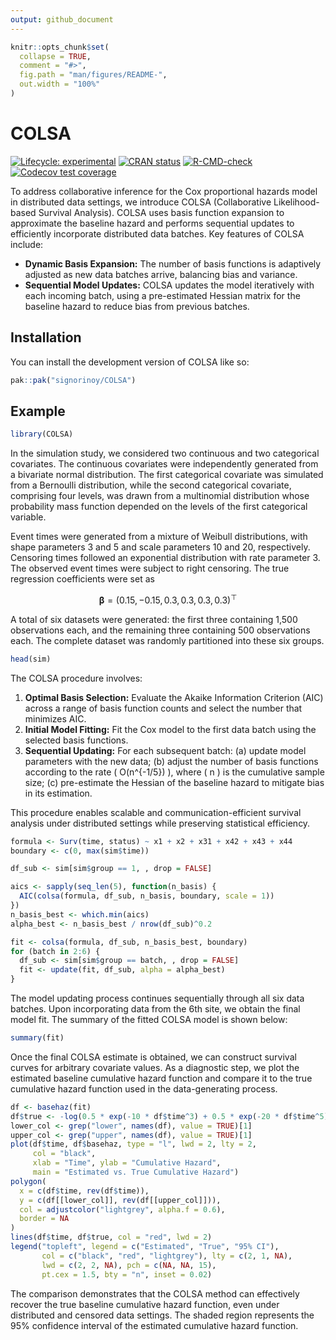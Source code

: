 ```yaml
---
output: github_document
---
```


<!-- README.md is generated from README.Rmd. Please edit that file -->

```r
knitr::opts_chunk$set(
  collapse = TRUE,
  comment = "#>",
  fig.path = "man/figures/README-",
  out.width = "100%"
)
```

# COLSA

<!-- badges: start -->
[![Lifecycle: experimental](https://img.shields.io/badge/lifecycle-experimental-orange.svg)](https://lifecycle.r-lib.org/articles/stages.html#experimental)
[![CRAN status](https://www.r-pkg.org/badges/version/COLSA)](https://CRAN.R-project.org/package=COLSA)
[![R-CMD-check](https://github.com/signorinoy/COLSA/actions/workflows/R-CMD-check.yaml/badge.svg)](https://github.com/signorinoy/COLSA/actions/workflows/R-CMD-check.yaml)
[![Codecov test coverage](https://codecov.io/gh/signorinoy/COLSA/graph/badge.svg)](https://app.codecov.io/gh/signorinoy/COLSA)
<!-- badges: end -->


To address collaborative inference for the Cox proportional hazards model in distributed data settings, we introduce COLSA (Collaborative Likelihood-based Survival Analysis). COLSA uses basis function expansion to approximate the baseline hazard and performs sequential updates to efficiently incorporate distributed data batches. Key features of COLSA include:

- **Dynamic Basis Expansion:** The number of basis functions is adaptively adjusted as new data batches arrive, balancing bias and variance.
- **Sequential Model Updates:** COLSA updates the model iteratively with each incoming batch, using a pre-estimated Hessian matrix for the baseline hazard to reduce bias from previous batches.


## Installation

You can install the development version of COLSA like so:

``` r
pak::pak("signorinoy/COLSA")
```

## Example

```r
library(COLSA)
```

In the simulation study, we considered two continuous and two categorical covariates. The continuous covariates were independently generated from a bivariate normal distribution. The first categorical covariate was simulated from a Bernoulli distribution, while the second categorical covariate, comprising four levels, was drawn from a multinomial distribution whose probability mass function depended on the levels of the first categorical variable.

Event times were generated from a mixture of Weibull distributions, with shape parameters 3 and 5 and scale parameters 10 and 20, respectively. Censoring times followed an exponential distribution with rate parameter 3. The observed event times were subject to right censoring. The true regression coefficients were set as

$$
  \boldsymbol{\beta} = (0.15, -0.15, 0.3, 0.3, 0.3, 0.3)^{\top}
$$

A total of six datasets were generated: the first three containing 1,500 observations each, and the remaining three containing 500 observations each. The complete dataset was randomly partitioned into these six groups.

```r
head(sim)
```

The COLSA procedure involves:

1. **Optimal Basis Selection:** Evaluate the Akaike Information Criterion (AIC) across a range of basis function counts and select the number that minimizes AIC.
2. **Initial Model Fitting:** Fit the Cox model to the first data batch using the selected basis functions.
3. **Sequential Updating:** For each subsequent batch: (a) update model parameters with the new data; (b) adjust the number of basis functions according to the rate \( O(n^{-1/5}) \), where \( n \) is the cumulative sample size; (c) pre-estimate the Hessian of the baseline hazard to mitigate bias in its estimation.

This procedure enables scalable and communication-efficient survival analysis under distributed settings while preserving statistical efficiency.

```r
formula <- Surv(time, status) ~ x1 + x2 + x31 + x42 + x43 + x44
boundary <- c(0, max(sim$time))

df_sub <- sim[sim$group == 1, , drop = FALSE]

aics <- sapply(seq_len(5), function(n_basis) {
  AIC(colsa(formula, df_sub, n_basis, boundary, scale = 1))
})
n_basis_best <- which.min(aics)
alpha_best <- n_basis_best / nrow(df_sub)^0.2

fit <- colsa(formula, df_sub, n_basis_best, boundary)
for (batch in 2:6) {
  df_sub <- sim[sim$group == batch, , drop = FALSE]
  fit <- update(fit, df_sub, alpha = alpha_best)
}
```


The model updating process continues sequentially through all six data batches. Upon incorporating data from the 6th site, we obtain the final model fit. The summary of the fitted COLSA model is shown below:

```r
summary(fit)
```

Once the final COLSA estimate is obtained, we can construct survival curves for arbitrary covariate values. As a diagnostic step, we plot the estimated baseline cumulative hazard function and compare it to the true cumulative hazard function used in the data-generating process.

```r
df <- basehaz(fit)
df$true <- -log(0.5 * exp(-10 * df$time^3) + 0.5 * exp(-20 * df$time^5))
lower_col <- grep("lower", names(df), value = TRUE)[1]
upper_col <- grep("upper", names(df), value = TRUE)[1]
plot(df$time, df$basehaz, type = "l", lwd = 2, lty = 2,
     col = "black",
     xlab = "Time", ylab = "Cumulative Hazard",
     main = "Estimated vs. True Cumulative Hazard")
polygon(
  x = c(df$time, rev(df$time)),
  y = c(df[[lower_col]], rev(df[[upper_col]])),
  col = adjustcolor("lightgrey", alpha.f = 0.6),
  border = NA
)
lines(df$time, df$true, col = "red", lwd = 2)
legend("topleft", legend = c("Estimated", "True", "95% CI"),
       col = c("black", "red", "lightgrey"), lty = c(2, 1, NA),
       lwd = c(2, 2, NA), pch = c(NA, NA, 15),
       pt.cex = 1.5, bty = "n", inset = 0.02)
```

The comparison demonstrates that the COLSA method can effectively recover the true baseline cumulative hazard function, even under distributed and censored data settings. The shaded region represents the 95% confidence interval of the estimated cumulative hazard function.